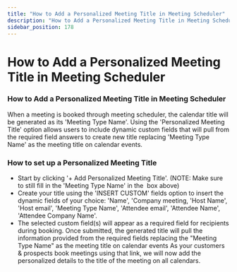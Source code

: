 ```yaml
---
title: "How to Add a Personalized Meeting Title in Meeting Scheduler"
description: "How to Add a Personalized Meeting Title in Meeting Scheduler"
sidebar_position: 178
---
```


# How to Add a Personalized Meeting Title in Meeting Scheduler

### How to Add a Personalized Meeting Title in Meeting Scheduler
When a meeting is booked through meeting scheduler, the calendar title will be generated as its 'Meeting Type Name'. Using the 'Personalized Meeting Title' option allows users to include dynamic custom fields that will pull from the required field answers to create new title replacing 'Meeting Type Name' as the meeting title on calendar events.
### How to set up a Personalized Meeting Title
- Start by clicking '+ Add Personalized Meeting Title'. (NOTE: Make sure to still fill in the 'Meeting Type Name' in the  box above)
- Create your title using the 'INSERT CUSTOM' fields option to insert the dynamic fields of your choice: 'Name', 'Company meeting, 'Host Name', 'Host email', 'Meeting Type Name', 'Attendee email', 'Attendee Name', 'Attendee Company Name'. 
- The selected custom field(s) will appear as a required field for recipients during booking. Once submitted, the generated title will pull the information provided from the required fields replacing the "Meeting Type Name" as the meeting title on calendar events
As your customers &amp; prospects book meetings using that link, we will now add the personalized details to the title of the meeting on all calendars.
